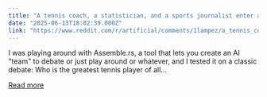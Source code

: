 ```yaml
---
title: "A tennis coach, a statistician, and a sports journalist enter a chat room to debate the tennis GOAT..."
date: "2025-06-13T18:02:39.000Z"
link: "https://www.reddit.com/r/artificial/comments/1lampez/a_tennis_coach_a_statistician_and_a_sports/"
---
```


I was playing around with Assemble.rs, a tool that lets you create an AI "team" to debate or just play around or whatever, and I tested it on a classic debate: Who is the greatest tennis player of all...

[Read more](https://www.reddit.com/r/artificial/comments/1lampez/a_tennis_coach_a_statistician_and_a_sports/)
